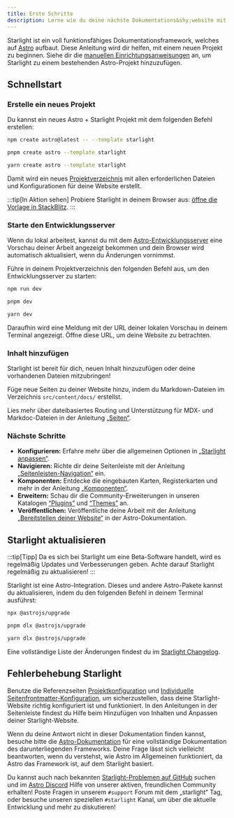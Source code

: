 ```yaml
---
title: Erste Schritte
description: Lerne wie du deine nächste Dokumentations&shy;website mit Starlight und Astro erstellst.
---
```



Starlight ist ein voll funktionsfähiges Dokumentations&shy;framework, welches auf [Astro](https://astro.build) aufbaut.
Diese Anleitung wird dir helfen, mit einem neuen Projekt zu beginnen.
Siehe dir die [manuellen Einrichtungs&shy;anweisungen](/de/manual-setup/) an, um Starlight zu einem bestehenden Astro-Projekt hinzuzufügen.

## Schnellstart

### Erstelle ein neues Projekt

Du kannst ein neues Astro + Starlight Projekt mit dem folgenden Befehl erstellen:

<Tabs syncKey="pkg">
<TabItem label="npm">

```sh
npm create astro@latest -- --template starlight
```

</TabItem>
<TabItem label="pnpm">

```sh
pnpm create astro --template starlight
```

</TabItem>
<TabItem label="Yarn">

```sh
yarn create astro --template starlight
```

</TabItem>
</Tabs>

Damit wird ein neues [Projektverzeichnis](/de/guides/project-structure/) mit allen erforderlichen Dateien und Konfigurationen für deine Website erstellt.

:::tip[In Aktion sehen]
Probiere Starlight in deinem Browser aus:
[öffne die Vorlage in StackBlitz](https://stackblitz.com/github/withastro/starlight/tree/main/examples/basics).
:::

### Starte den Entwicklungsserver

Wenn du lokal arbeitest, kannst du mit dem [Astro-Entwicklungsserver](https://docs.astro.build/de/reference/cli-reference/#astro-dev) eine Vorschau deiner Arbeit angezeigt bekommen und dein Browser wird automatisch aktualisiert, wenn du Änderungen vornimmst.

Führe in deinem Projektverzeichnis den folgenden Befehl aus, um den Entwicklungsserver zu starten:

<Tabs syncKey="pkg">
<TabItem label="npm">

```sh
npm run dev
```

</TabItem>
<TabItem label="pnpm">

```sh
pnpm dev
```

</TabItem>
<TabItem label="Yarn">

```sh
yarn dev
```

</TabItem>
</Tabs>

Daraufhin wird eine Meldung mit der URL deiner lokalen Vorschau in deinem Terminal angezeigt.
Öffne diese URL, um deine Website zu betrachten.

### Inhalt hinzufügen

Starlight ist bereit für dich, neuen Inhalt hinzuzufügen oder deine vorhandenen Dateien mitzubringen!

Füge neue Seiten zu deiner Website hinzu, indem du Markdown-Dateien im Verzeichnis `src/content/docs/` erstellst.

Lies mehr über dateibasiertes Routing und Unterstützung für MDX- und Markdoc-Dateien in der Anleitung [„Seiten“](/de/guides/pages/).

### Nächste Schritte

- **Konfigurieren:** Erfahre mehr über die allgemeinen Optionen in [„Starlight anpassen“](/de/guides/customization/).
- **Navigieren:** Richte dir deine Seitenleiste mit der Anleitung [„Seitenleisten-Navigation“](/de/guides/sidebar/) ein.
- **Komponenten:** Entdecke die eingebauten Karten, Registerkarten und mehr in der Anleitung [„Komponenten“](/de/components/using-components/).
- **Erweitern:** Schau dir die Community-Erweiterungen in unseren Katalogen [“Plugins”](/de/resources/plugins/) und [“Themes”](/de/resources/themes/) an.
- **Veröffentlichen:** Veröffentliche deine Arbeit mit der Anleitung [„Bereitstellen deiner Website“](https://docs.astro.build/de/guides/deploy/) in der Astro-Dokumentation.

## Starlight aktualisieren

:::tip[Tipp]
Da es sich bei Starlight um eine Beta-Software handelt, wird es regelmäßig Updates und Verbesserungen geben. Achte darauf Starlight regelmäßig zu aktualisieren!
:::

Starlight ist eine Astro-Integration. Dieses und andere Astro-Pakete kannst du aktualisieren, indem du den folgenden Befehl in deinem Terminal ausführst:

<Tabs syncKey="pkg">
<TabItem label="npm">

```sh
npx @astrojs/upgrade
```

</TabItem>
<TabItem label="pnpm">

```sh
pnpm dlx @astrojs/upgrade
```

</TabItem>
<TabItem label="Yarn">

```sh
yarn dlx @astrojs/upgrade
```

</TabItem>
</Tabs>

Eine vollständige Liste der Änderungen findest du im [Starlight Changelog](https://github.com/withastro/starlight/blob/main/packages/starlight/CHANGELOG.md).

## Fehlerbehebung Starlight

Benutze die Referenzseiten [Projekt&shy;konfiguration](/de/reference/configuration/) und [Individuelle Seitenfrontmatter-Konfiguration](/de/reference/frontmatter/), um sicherzustellen, dass deine Starlight-Website richtig konfiguriert ist und funktioniert.
In den Anleitungen in der Seitenleiste findest du Hilfe beim Hinzufügen von Inhalten und Anpassen deiner Starlight-Website.

Wenn du deine Antwort nicht in dieser Dokumentation finden kannst, besuche bitte die [Astro-Dokumentation](https://docs.astro.build) für eine vollständige Dokumentation des darunterliegenden Frameworks.
Deine Frage lässt sich vielleicht beantworten, wenn du verstehst, wie Astro im Allgemeinen funktioniert, da Astro das Framework ist, auf dem Starlight basiert.

Du kannst auch nach bekannten [Starlight-Problemen auf GitHub](https://github.com/withastro/starlight/issues) suchen und im [Astro Discord](https://astro.build/chat/) Hilfe von unserer aktiven, freundlichen Community erhalten! Poste Fragen in unserem `#support` Forum mit dem „starlight“ Tag, oder besuche unseren speziellen `#starlight` Kanal, um über die aktuelle Entwicklung und mehr zu diskutieren!
